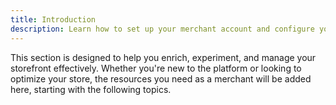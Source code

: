 ```yaml
---
title: Introduction
description: Learn how to set up your merchant account and configure your storefront.
---
```



This section is designed to help you enrich, experiment, and manage your storefront effectively. Whether you're new to the platform or looking to optimize your store, the resources you need as a merchant will be added here, starting with the following topics.

<CardGrid>
  <LinkCard
    noborder
    icon='document'
    title="Enrichment"
    description="Learn how to enrich your storefront with the latest features and enhancements."
    link="/merchants/get-started/enrichment/"
    rightIcon="right-arrow"
  />
  <LinkCard
    noborder
    icon='document'
    title="Experiments"
    description="Learn how to set up and manage campaign experiments to optimize your storefront."
    link="/merchants/get-started/experiments/"
    rightIcon="right-arrow"
  />
  <LinkCard
    noborder
    icon='document'
    title="Personalization"
    description="Learn how to set up add personalized content to your storefront."
    link="/merchants/get-started/personalization/"
    rightIcon="right-arrow"
  />
  <LinkCard
    noborder
    icon='document'
    title="Product Recommendations"
    description="Learn how to set up product recommendations for your storefront."
    link="/merchants/get-started/product-recommendations/"
    rightIcon="right-arrow"
  />
  <LinkCard
    noborder
    icon='document'
    title="Terms and Conditions"
    description="Learn how to set up your terms and conditions for your storefront."
    link="/merchants/get-started/terms-and-conditions/"
    rightIcon="right-arrow"
  />
</CardGrid>
